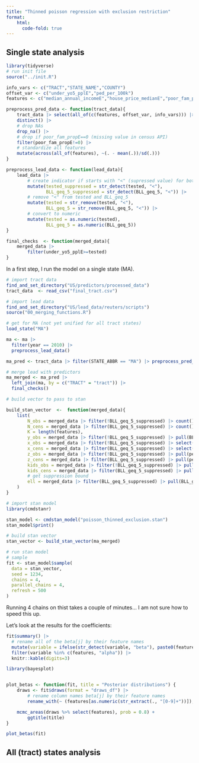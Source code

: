 ```yaml
---
title: "Thinned poisson regression with exclusion restriction"
format:
    html:
      code-fold: true
---
```


## Single state analysis

```r
library(tidyverse)
# run init file
source("../init.R")

info_vars <- c("TRACT","STATE_NAME","COUNTY") 
offset_var <- c("under_yo5_pplE","ped_per_100k")
features <- c("median_annual_incomeE","house_price_medianE","poor_fam_propE","black_ppl_propE", "bp_pre_1959E_prop", "svi_socioeconomic_pctile")

preprocess_pred_data <- function(tract_data){
    tract_data |> select(all_of(c(features, offset_var, info_vars))) |>
    distinct() |>
    # drop NAs
    drop_na() |>
    # drop if poor_fam_propE==0 (missing value in census API)
    filter(poor_fam_propE!=0) |>
    # standardize all features
    mutate(across(all_of(features), ~(. - mean(.))/sd(.)))
}

preprocess_lead_data <- function(lead_data){
    lead_data |> 
        # create indicator if starts with "<" (supressed value) for both tested and BLL_geq_5
        mutate(tested_suppressed = str_detect(tested, "<"),
               BLL_geq_5_suppressed = str_detect(BLL_geq_5, "<")) |>
        # remove "<" from tested and BLL_geq_5
        mutate(tested = str_remove(tested, "<"),
               BLL_geq_5 = str_remove(BLL_geq_5, "<")) |>
        # convert to numeric
        mutate(tested = as.numeric(tested),
               BLL_geq_5 = as.numeric(BLL_geq_5))
}

final_checks  <- function(merged_data){
    merged_data |>
        filter(under_yo5_pplE>=tested)
}
```

In a first step, I run the model on a single state (MA).

```r
# import tract data
find_and_set_directory("US/predictors/processed_data")
tract_data  <- read_csv("final_tract.csv")

# import lead data
find_and_set_directory("US/lead_data/reuters/scripts")
source("00_merging_functions.R")

# get for MA (not yet unified for all tract states)
load_state("MA") 
```

```r
ma <- ma |> 
  filter(year == 2010) |>
  preprocess_lead_data()

ma_pred <- tract_data |> filter(STATE_ABBR == "MA") |> preprocess_pred_data()
```

```r
# merge lead with predictors
ma_merged <- ma_pred |> 
  left_join(ma, by = c("TRACT" = "tract")) |> 
  final_checks()
```

```r
# build vector to pass to stan

build_stan_vector  <-  function(merged_data){
    list(
        N_obs = merged_data |> filter(!BLL_geq_5_suppressed) |> count() |> pull(n),
        N_cens = merged_data |> filter(BLL_geq_5_suppressed) |> count() |> pull(n),
        K = length(features),
        y_obs = merged_data |> filter(!BLL_geq_5_suppressed) |> pull(BLL_geq_5),
        x_obs = merged_data |> filter(!BLL_geq_5_suppressed) |> select(all_of(features)) |> as.matrix(),
        x_cens = merged_data |> filter(BLL_geq_5_suppressed) |> select(all_of(features)) |> as.matrix(),
        z_obs = merged_data |> filter(!BLL_geq_5_suppressed) |> pull(ped_per_100k),
        z_cens = merged_data |> filter(BLL_geq_5_suppressed) |> pull(ped_per_100k),
        kids_obs = merged_data |> filter(!BLL_geq_5_suppressed) |> pull(under_yo5_pplE),
        kids_cens = merged_data |> filter(BLL_geq_5_suppressed) |> pull(under_yo5_pplE),
        # get suppression bound 
        ell = merged_data |> filter(BLL_geq_5_suppressed) |> pull(BLL_geq_5) |> min()
    )
}
```

```r
# import stan model
library(cmdstanr)

stan_model <- cmdstan_model("poisson_thinned_exclusion.stan")
stan_model$print()
```

```r
# build stan vector
stan_vector <- build_stan_vector(ma_merged)
```

```r
# run stan model
# sample 
fit <- stan_model$sample(
  data = stan_vector,
  seed = 1234,
  chains = 4, 
  parallel_chains = 4,
  refresh = 500
)
```

Running 4 chains on thist takes a couple of minutes... I am not sure how to speed this up.

Let's look at the results for the coefficients:

```r
fit$summary() |> 
  # rename all of the beta[j] by their feature names
  mutate(variable = ifelse(str_detect(variable, "beta"), paste0(features[as.numeric(str_extract(variable, "[0-9]+"))]), variable)) |>
  filter(variable %in% c(features, "alpha")) |> 
  knitr::kable(digits=3)
```

```r
library(bayesplot)


plot_betas <- function(fit, title = "Posterior distributions") {
    draws <- fit$draws(format = "draws_df") |>
        # rename column names beta[j] by their feature names
        rename_with(~ (features[as.numeric(str_extract(., "[0-9]+"))]), starts_with("beta"))

    mcmc_areas(draws %>% select(features), prob = 0.8) +
        ggtitle(title)
}

plot_betas(fit)
```


## All (tract) states analysis

